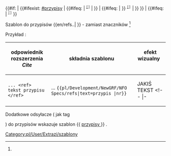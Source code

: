 <noinclude>{{pl/Development/NewGRF/inne strony|en= 
|pl=Template:pl/Development/NewGRF/NFO Specs/refs
}}</noinclude><includeonly><!--
~ ~ ~ ~ ~ ~ ~ ~ ~ ~ początek ~ ~ ~ ~ ~ ~ ~
--><span id = "{{{1|}}}"> <!--opcjonalny tekst--> </span> <!--
--> {{#if: {{{text|}}} <!--
--> | {{#ifexist: [[#przypisy]] <!-- test
  --> | {{#ifeq: {{{1|}}} <!--       przypisy
    ~ ~ ~ ~ ~ ~ ~ ~ ~ ~ nr & przypis & text ~ ~ ~ ~ ~ ~ ~
    --> | <span title="odsyłacz do {{{1|}}} na dole"><sup><tt>[[#przypisy|[{{{1|}}}]]]</tt><!--
       --></sup></span><!--
    ~ ~ ~ ~ ~ ~ ~ ~ ~ ~ ( bez nr ) przypis & text ~ ~ ~ ~ ~ ~ ~
    --> | {{{text|}}} <!--
    ~ ~ ~ ~ ~ ~ ~ ~ ~ ~  ~ ~ ~ ~ ~ ~ ~ ~ ~ ~ 
    --> }} <!-- koniec #ifeq
  ~ ~ ~ ~ ~ ~ ~ ~ ~ ~ ( brak przypisu ) ... tekst ~ ~ ~ ~ ~ ~ ~
  --> | {{#ifeq: {{{1|}}} <!-- brak przypisu
  ~ ~ ~ ~ ~ ~ ~ ~ ~ ~ ( brak przypisu ) nr & tekst ~ ~ ~ ~ ~ ~ ~
    --> | <span style=padding:1px;white-space:nowrap>{{{text|}}}}} <!--
      --> <span title="odsyłacz do {{{1|}}} na dole"><sup><tt>[[#przypisy|[{{{1|}}}]]]</tt><!--
       --></sup></span></span><!--
    ~ ~ ~ ~ ~ ~ ~ ~ ~ ~ ( bez nr & brak przypisu ) text ~ ~ ~ ~ ~ ~ ~
    --> | {{{text|}}} <!--
    ~ ~ ~ ~ ~ ~ ~ ~ ~ ~  ~ ~ ~ ~ ~ ~ ~ ~ ~ ~ 
    --> }} <!-- koniec #ifeq 
  ~ ~ ~ ~ ~ ~ ~ ~ ~ ~  ~ ~ ~ ~ ~ ~ ~ ~ ~ ~ 
  --> }} <!-- koniec #ifexist 
 ~ ~ ~ ~ ~ ~ ~ ~ ~ ~ ( bez tekstu ) ... ~ ~ ~ ~ ~ ~ ~
--> | {{#ifeq: {{{1|}}} <!--
  ~ ~ ~ ~ ~ ~ ~ ~ ~ ~ ( bez tekstu ) nr ~ ~ ~ ~ ~ ~ ~
  --> | <span title="odsyłacz do {{{1|}}} na dole"><sup><tt>[[#przypisy|[{{{1|}}}]]]</tt><!--
     --></sup></span><!--
  ~ ~ ~ ~ ~ ~ ~ ~ ~ ~ ( bez nr & bez tekstu ) ~ ~ ~ ~ ~ ~ ~
  --><!-- | --><!--
  ~ ~ ~ ~ ~ ~ ~ ~ ~ ~  ~ ~ ~ ~ ~ ~ ~ ~ ~ ~ 
  --> }} <!-- koniec #ifeq: <!--
 ~ ~ ~ ~ ~ ~ ~ ~ ~ ~ ... ( bez nr & bez tekstu & brak przypisu ) ~ ~ ~ ~ ~ ~ ~
--><!-- }} --><!-- koniec #if 
--></includeonly><noinclude>

Szablon do przypisów <nowiki>{{en/refs..| }}</nowiki> <!-- lub <nowiki>{{..refs..|name= | }}</nowiki>--> - zamiast znaczników <ref> </ref> <!-- oraz <ref name=""> </ref> -->

Przykład<!--y-->:
{| 
!odpowiednik rozszerzenia ''Cite'' !!składnia szablonu !! efekt wizualny &nbsp; &nbsp; &nbsp; &nbsp; &nbsp; 
|-
|style=vertical-align:<!--bottom-->middle |<!--<code>--><pre>... <ref> tekst przypisu </ref></pre><!--</code>-->
|style=vertical-align:middle<!--bottom--> |... <code><nowiki>{{pl/Development/NewGRF/NFO Specs/refs|text=przypis |nr}}</nowiki></code> 
|style=vertical-align:middle<!--top--> |JAKIŚ TEKST {{pl/Development/NewGRF/NFO Specs/refs|<!--text=PRZYPIS|-->1}} 
<!-- |- 
|<pre><ref name="słowo">jakiś tekst </ref></pre>||style=vertical-align:middle|<nowiki>{{extraZi/refs/Pl | name =słowo |jakiś test }}</nowiki> ||style=vertical-align:middle |{{extraZi/refs/Pl|name=słowo|jakiś test }}-->
|}

<!-- <ref name="slowo"/> #cite_note-cargotype-1 #cite_ref-cargotype_1-1 -->

Dodatkowe odsyłacze ( jak tag <references /> ) do przypisów wskazuje szablon <nowiki>{{</nowiki> [[Template:pl/Development/NewGRF/NFO Specs/przypisy| przypisy ]] <nowiki>}}</nowiki> .
 

[[Category:pl/User/Extrazi/szablony]]
</noinclude>